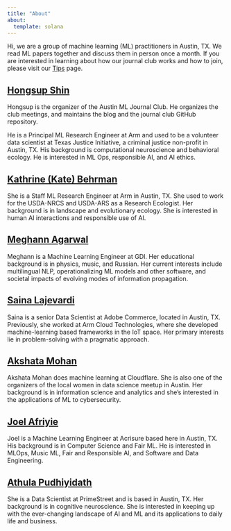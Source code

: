 ```yaml
---
title: "About"
about:
  template: solana
---
```


Hi, we are a group of machine learning (ML) practitioners in Austin, TX. We read ML papers together and discuss them in person once a month. If you are interested in learning about how our journal club works and how to join, please visit our [Tips](https://austinmljournalclub.github.io/readme.html) page.

## [Hongsup Shin](https://www.linkedin.com/in/hongsupshin/)
Hongsup is the organizer of the Austin ML Journal Club. He organizes the club meetings, and maintains the blog and the journal club GitHub repository. 

He is a Principal ML Research Engineer at Arm and used to be a volunteer data scientist at Texas Justice Initiative, a criminal justice non-profit in Austin, TX. His background is computational neuroscience and behavioral ecology. He is interested in ML Ops, responsible AI, and AI ethics.

## [Kathrine (Kate) Behrman](https://www.linkedin.com/in/kate-behrman/)
She is a Staff ML Research Engineer at Arm in Austin, TX. She used to work for the USDA-NRCS and USDA-ARS as a Research Ecologist. Her background is in landscape and evolutionary ecology. She is interested in human AI interactions and responsible use of AI.

## [Meghann Agarwal](https://www.linkedin.com/in/meghann-agarwal/)
Meghann is a Machine Learning Engineer at GDI. Her educational background is in physics, music, and Russian. Her current interests include multilingual NLP, operationalizing ML models and other software, and societal impacts of evolving modes of information propagation.

## [Saina Lajevardi](https://www.linkedin.com/in/saina199/)
Saina is a senior Data Scientist at Adobe Commerce, located in Austin, TX. Previously, she worked at Arm Cloud Technologies, where she developed machine-learning based frameworks in the IoT space. Her primary interests lie in problem-solving with a pragmatic approach.

## [Akshata Mohan](https://www.linkedin.com/in/akshata-mohan)
Akshata Mohan does machine learning at Cloudflare. She is also one of the organizers of the local women in data science meetup in Austin. Her background is in information science and analytics and she’s interested in the applications of ML to cybersecurity.

## [Joel Afriyie](https://www.linkedin.com/in/joelafriyie)
Joel is a Machine Learning Engineer at Acrisure based here in Austin, TX. His background is in Computer Science and Fair ML. He is interested in MLOps, Music ML, Fair and Responsible AI, and Software and Data Engineering.

## [Athula Pudhiyidath](https://www.linkedin.com/in/athula-pudhiyidath)
She is a Data Scientist at PrimeStreet and is based in Austin, TX. Her background is in cognitive neuroscience. She is interested in keeping up with the ever-changing landscape of AI and ML and its applications to daily life and business.



